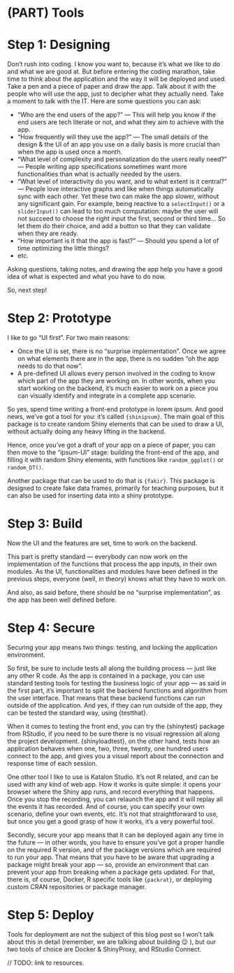 # (PART) Tools {-}

# Step 1: Designing {#step-design} 

Don’t rush into coding. I know you want to, because it’s what we like to do and what we are good at. But before entering the coding marathon, take time to think about the application and the way it will be deployed and used. Take a pen and a piece of paper and draw the app. Talk about it with the people who will use the app, just to decipher what they actually need. Take a moment to talk with the IT. Here are some questions you can ask:

+ “Who are the end users of the app?” — This will help you know if the end users are tech literate or not, and what they aim to achieve with the app.
+ “How frequently will they use the app?” — The small details of the design & the UI of an app you use on a daily basis is more crucial than when the app is used once a month.
+ “What level of complexity and personalization do the users really need?” — People writing app specifications sometimes want more functionalities than what is actually needed by the users.
+ “What level of interactivity do you want, and to what extent is it central?” — People love interactive graphs and like when things automatically sync with each other. Yet these two can make the app slower, without any significant gain. For example, being reactive to a `selectInput()` or a `sliderInput()` can lead to too much computation: maybe the user will not succeed to choose the right input the first, second or third time… So let them do their choice, and add a button so that they can validate when they are ready.
+ “How important is it that the app is fast?” — Should you spend a lot of time optimizing the little things?
+ etc.

Asking questions, taking notes, and drawing the app help you have a good idea of what is expected and what you have to do now.

So, next step!

# Step 2: Prototype {#step-protopype} 

I like to go “UI first”. For two main reasons:

+ Once the UI is set, there is no “surprise implementation”. Once we agree on what elements there are in the app, there is no sudden “oh the app needs to do that now”.
+ A pre-defined UI allows every person involved in the coding to know which part of the app they are working on. In other words, when you start working on the backend, it’s much easier to work on a piece you can visually identify and integrate in a complete app scenario.

So yes, spend time writing a front-end prototype in lorem ipsum. And good news, we’ve got a tool for you: it’s called `{shinipsum}`. The main goal of this package is to create random Shiny elements that can be used to draw a UI, without actually doing any heavy lifting in the backend.

Hence, once you’ve got a draft of your app on a piece of paper, you can then move to the “ipsum-UI” stage: building the front-end of the app, and filling it with random Shiny elements, with functions like `random_ggplot()` or `random_DT()`.

Another package that can be used to do that is `{fakir}`. This package is designed to create fake data frames, primarily for teaching purposes, but it can also be used for inserting data into a shiny prototype.

# Step 3: Build {#step-build}

Now the UI and the features are set, time to work on the backend.

This part is pretty standard — everybody can now work on the implementation of the functions that process the app inputs, in their own modules. As the UI, functionalities and modules have been defined in the previous steps, everyone (well, in theory) knows what they have to work on.

And also, as said before, there should be no "surprise implementation", as the app has been well defined before.


# Step 4: Secure {#step-secure}

Securing your app means two things: testing, and locking the application environment.

So first, be sure to include tests all along the building process — just like any other R code. As the app is contained in a package, you can use standard testing tools for testing the business logic of your app — as said in the first part, it’s important to split the backend functions and algorithm from the user interface. That means that these backend functions can run outside of the application. And yes, if they can run outside of the app, they can be tested the standard way, using {testthat}.

When it comes to testing the front end, you can try the {shinytest} package from RStudio, if you need to be sure there is no visual regression all along the project development. {shinyloadtest}, on the other hand, tests how an application behaves when one, two, three, twenty, one hundred users connect to the app, and gives you a visual report about the connection and response time of each session.

One other tool I like to use is Katalon Studio. It’s not R related, and can be used with any kind of web app. How it works is quite simple: it opens your browser where the Shiny app runs, and record everything that happens. Once you stop the recording, you can relaunch the app and it will replay all the events it has recorded. And of course, you can specify your own scenario, define your own events, etc. It’s not that straightforward to use, but once you get a good grasp of how it works, it’s a very powerful tool.

Secondly, secure your app means that it can be deployed again any time in the future — in other words, you have to ensure you’ve got a proper handle on the required R version, and of the package versions which are required to run your app. That means that you have to be aware that upgrading a package might break your app — so, provide an environment that can prevent your app from breaking when a package gets updated. For that, there is, of course, Docker, R specific tools like `{packrat}`, or deploying custom CRAN repositories or package manager.

# Step 5: Deploy {#step-deploy}

Tools for deployment are not the subject of this blog post so I won’t talk about this in detail (remember, we are talking about building 😉 ), but our two tools of choice are Docker & ShinyProxy, and RStudio Connect.

// TODO: link to resources.